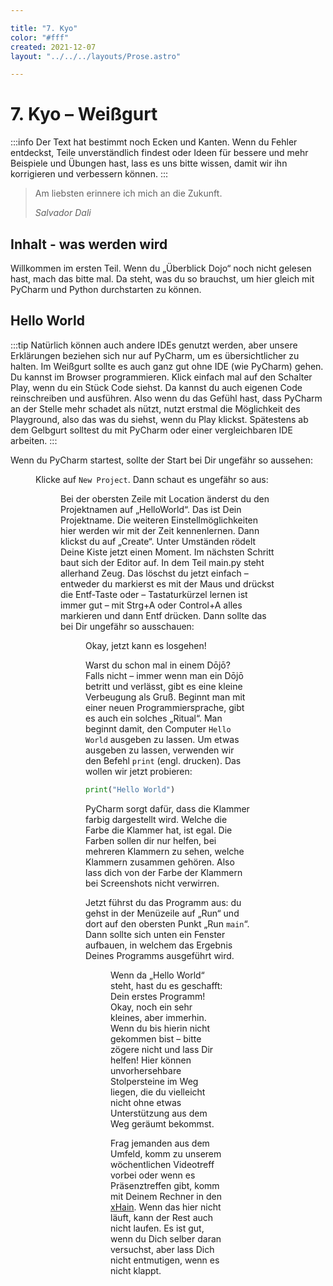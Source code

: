 ```yaml
---

title: "7. Kyo"
color: "#fff"
created: 2021-12-07
layout: "../../../layouts/Prose.astro"

---
```




# 7. Kyo – Weißgurt

:::info
Der Text hat bestimmt noch Ecken und Kanten. Wenn du Fehler entdeckst, Teile unverständlich findest oder Ideen für bessere und mehr
Beispiele und Übungen hast, lass es uns bitte wissen, damit wir ihn korrigieren und verbessern können.
:::

> Am liebsten erinnere ich mich an die Zukunft.
>
> _Salvador Dali_

## Inhalt - was werden wird

Willkommen im ersten Teil. Wenn du „Überblick Dojo“ noch nicht gelesen hast, mach das bitte mal. Da steht, was du so
brauchst, um hier gleich mit PyCharm und Python durchstarten zu können.

## Hello World

:::tip 
Natürlich können auch andere IDEs genutzt werden, aber unsere Erklärungen beziehen sich nur auf PyCharm, um es
übersichtlicher zu halten. Im Weißgurt sollte es auch ganz gut ohne IDE (wie PyCharm) gehen. Du kannst im Browser
programmieren. Klick einfach mal auf den Schalter Play, wenn du ein Stück Code siehst. Da kannst du auch eigenen Code
reinschreiben und ausführen. Also wenn du das Gefühl hast, dass PyCharm an der Stelle mehr schadet als nützt, nutzt
erstmal die Möglichkeit des Playground, also das was du siehst, wenn du Play klickst. Spätestens ab dem Gelbgurt
solltest du mit PyCharm oder einer vergleichbaren IDE arbeiten.
:::

Wenn du PyCharm startest, sollte der Start bei Dir ungefähr so aussehen:

<Figure src="/images/kyo-7/8-1-Pycharm-2.png" alt="PyCharm – Welcome screen" />

Klicke auf `New Project`. Dann schaut es ungefähr so aus:

<Figure
  src="/images/kyo-7/8-1-Pycharm-3.png"
  alt="PyCharm – New Project screen"
/>

Bei der obersten Zeile mit Location änderst du den Projektnamen auf „HelloWorld“. Das ist Dein Projektname. Die weiteren
Einstellmöglichkeiten hier werden wir mit der Zeit kennenlernen. Dann klickst du auf „Create“. Unter Umständen rödelt
Deine Kiste jetzt einen Moment. Im nächsten Schritt baut sich der Editor auf. In dem Teil main.py steht allerhand Zeug.
Das löschst du jetzt einfach – entweder du markierst es mit der Maus und drückst die Entf-Taste oder – Tastaturkürzel
lernen ist immer gut – mit Strg+A oder Control+A alles markieren und dann Entf drücken. Dann sollte das bei Dir ungefähr
so ausschauen:

<Figure src="/images/kyo-7/8-1-Pycharm-4.png" alt="PyCharm – Empty main.py" />

Okay, jetzt kann es losgehen!

Warst du schon mal in einem Dōjō? Falls nicht – immer wenn man ein Dōjō betritt und verlässt, gibt es eine kleine
Verbeugung als Gruß. Beginnt man mit einer neuen Programmiersprache, gibt es auch ein solches „Ritual“. Man beginnt
damit, den Computer `Hello World` ausgeben zu lassen. Um etwas ausgeben zu lassen, verwenden wir den Befehl `print`
(engl. drucken). Das wollen wir jetzt probieren:

```python
print("Hello World")
```

PyCharm sorgt dafür, dass die Klammer farbig dargestellt wird. Welche die Farbe die Klammer hat, ist egal. Die Farben
sollen dir nur helfen, bei mehreren Klammern zu sehen, welche Klammern zusammen gehören. Also lass dich von der Farbe
der Klammern bei Screenshots nicht verwirren.

Jetzt führst du das Programm aus: du gehst in der Menüzeile auf „Run“ und dort auf den obersten Punkt „Run `main`“. Dann
sollte sich unten ein Fenster aufbauen, in welchem das Ergebnis Deines Programms ausgeführt wird.

<Figure src="/images/kyo-7/8-1-Pycharm-5.png" alt="PyCharm – hello world" />

Wenn da „Hello World“ steht, hast du es geschafft: Dein erstes Programm! Okay, noch ein sehr kleines, aber immerhin.
Wenn du bis hierin nicht gekommen bist – bitte zögere nicht und lass Dir helfen! Hier können unvorhersehbare
Stolpersteine im Weg liegen, die du vielleicht nicht ohne etwas Unterstützung aus dem Weg geräumt bekommst.

Frag jemanden aus dem Umfeld, komm zu unserem wöchentlichen Videotreff vorbei oder wenn es Präsenztreffen gibt, komm mit
Deinem Rechner in den [xHain](https://x-hain.de/de/). Wenn das hier nicht läuft, kann der Rest auch nicht laufen. Es ist
gut, wenn du Dich selber daran versuchst, aber lass Dich nicht entmutigen, wenn es nicht klappt.
